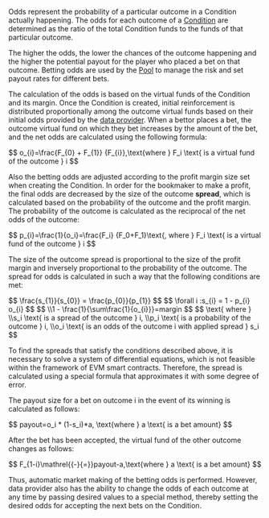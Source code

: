 
<PageHeadline
  title="Odds"
  subTitle="Odds are the measure of how much a market participant (i.e. a bettor) can win vs how much they bet"
/>

Odds represent the probability of a particular outcome in a Condition actually happening. The odds for each outcome of
a [Condition](/concepts/protocol/conditions) are determined as the ratio of the total Condition funds to the funds of
that particular outcome.

The higher the odds, the lower the chances of the outcome happening and the higher the potential payout for the player
who placed a bet on that outcome. Betting odds are used by the [Pool](/concepts/protocol/pools) to manage the risk and
set payout rates for different bets.

The calculation of the odds is based on the virtual funds of the Condition and its margin.
Once the Condition is created, initial reinforcement is distributed proportionally among the outcome virtual funds based
on their initial odds provided by the [data provider](/concepts/basic/data-providers). When a bettor places a bet,
the outcome virtual fund on which they bet increases by the amount of the bet, and the net odds are calculated using
the following formula:

<Formula>
$$
  o_{i}=\frac{F_{0} + F_{1}} {F_{i}},\text{where } F_i \text{ is a virtual fund of the outcome } i
$$
</Formula>

Also the betting odds are adjusted according to the profit margin size set when creating the Condition. In order for
the bookmaker to make a profit, the final odds are decreased by the size of the outcome **spread**, which is calculated
based on the probability of the outcome and the profit margin. The probability of the outcome is calculated as the
reciprocal of the net odds of the outcome:

<Formula>
$$
  p_{i}=\frac{1}{o_i}=\frac{F_i} {F_0+F_1}\text{, where } F_i \text{ is a virtual fund of the outcome } i
$$
</Formula>

The size of the outcome spread is proportional to the size of the profit margin and inversely proportional to the
probability of the outcome. The spread for odds is calculated in such a way that the following conditions are met:

<Formula>
$$
  \frac{s_{1}}{s_{0}} = \frac{p_{0}}{p_{1}}
$$
</Formula>

<Formula>
$$
  \forall i :s_{i} = 1 - p_{i} o_{i}
$$
</Formula>

<Formula>
$$
  \\1 - \frac{1}{\sum\frac{1}{o_{i}}}=margin
$$
</Formula>

<Formula className="text-md">
$$
  \text{ where }
  \\s_i \text{ is a spread of the outcome } i,
  \\p_i \text{ is a probability of the outcome } i,
  \\o_i \text{ is an odds of the outcome i with applied spread } s_i
$$
</Formula>

To find the spreads that satisfy the conditions described above, it is necessary to solve a system of differential
equations, which is not feasible within the framework of EVM smart contracts. Therefore, the spread is calculated using
a special formula that approximates it with some degree of error.

The payout size for a bet on outcome i in the event of its winning is calculated as follows:

<Formula>
$$
  payout=o_i * (1-s_i)*a, \text{where } a \text{ is a bet amount}
$$
</Formula>

After the bet has been accepted, the virtual fund of the other outcome changes as follows:

<Formula>
$$
  F_{1-i}\mathrel{{-}{=}}payout-a,\text{where } a \text{ is a bet amount}
$$
</Formula>

Thus, automatic market making of the betting odds is performed. However, data provider also has the ability to change
the odds of each outcome at any time by passing desired values to a special method, thereby setting the desired odds
for accepting the next bets on the Condition.
